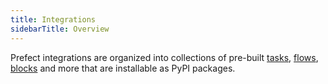 ```yaml
---
title: Integrations
sidebarTitle: Overview
---
```



Prefect integrations are organized into collections of pre-built [tasks](/2.14/concepts/tasks/), [flows](/2.14/concepts/flows/), [blocks](/2.14/concepts/blocks/) and more that are installable as PyPI packages.


